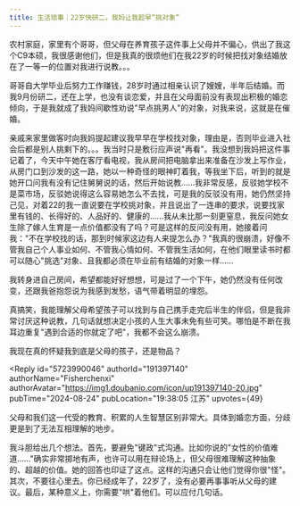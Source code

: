 ```yaml
---
title: 生活琐事｜22岁快研二，我妈让我趁早“挑对象”
---
```



<Forum groupName="00后人生研究室" groupUrl="https://www.douban.com/group/739053/" archivedAt="2025-05-16T14:17:26.093Z">
  <Post
    id="310386264"
    title="生活琐事｜22岁快研二，我妈让我趁早“挑对象”"
    url="https://www.douban.com/group/topic/310386264/?_spm_id=MjQ3MTMzNTky"
    pubTime="2024-08-31"
    highlightUserId="191397140"
  >
农村家庭，家里有个哥哥，但父母在养育孩子这件事上父母并不偏心，供出了我这个C9本硕，我很感谢他们，但是我真的很烦他们在我22岁的时候把找对象结婚放在了一等一的位置对我进行说教。。。

哥哥自大学毕业后努力工作赚钱，28岁时通过相亲认识了嫂嫂，半年后结婚。而我9月份研二，还在上学，也没有谈恋爱，并且在父母面前没有表现出积极的婚恋倾向，于是我就成了我妈间歇性劝说"早点挑男人"的对象，对我来说，这就是在催婚。

亲戚来家里做客时向我妈提起建议我早早在学校找对象，理由是，否则毕业进入社会后都是别人挑剩下的。。。我当时只是敷衍应声说"再看"。我没想到我妈把这件事记着了，今天中午她在客厅看电视，我从房间把电脑拿出来准备在沙发上写作业，从房门口到沙发的这一路，她以一种奇怪的眼神盯着我，等我坐下后，听到的就是她开口问我有没有记住舅舅说的话，然后开始说教......我非常反感，反驳她学校不是菜市场，反驳她说得这么容易她怎么不去找，可是我的反驳没有用，她仍然坚持己见，对着22的我一直说要在学校挑对象，并且说出了一连串的要求，说要找家里有钱的、长得好的、人品好的、健康的......我从未比那一刻更窒息，我反问她女生除了嫁人生育是一点价值都没有了吗？可是这样的反问没有用，她接着问我："不在学校找的话，那到时候家这边有人来提怎么办？"我真的很崩溃，好像不管我自己个人事业如何、不管我心情如何、不管我生活如何，在他们眼里读书时都可以随心"挑选"对象、且我都必须在毕业前有结婚的对象一样......

我转身进自己房间，希望都能好好想想，可是过了一个下午，她仍然没有任何改变，还跟我爸抱怨说为我感到发愁，语气带着明显的埋怨。

真搞笑，我能理解父母希望孩子可以找到与自己携手走完后半生的伴侣，但是我非常讨厌这种说教，几句话就想决定小孩的人生大事未免有些可笑。哪怕是不断在我耳边重复"遇到合适的你就定了吧"，我都不会这么崩溃。

我现在真的怀疑我到底是父母的孩子，还是物品？

<Reply
  id="5723990046"
  authorId="191397140"
  authorName="Fisherchenxi"
  authorAvatar="https://img1.doubanio.com/icon/up191397140-20.jpg"
  pubTime="2024-08-24"
  pubLocation="19:38:05 江苏"
  upvotes={49}
>
父母和我们这一代受的教育、积累的人生智慧区别非常大。具体到婚恋方面，分歧更是到了无法互相理解的地步。

我斗胆给出几个想法。首先，要避免"键政"式沟通。比如你说的"女性的价值难道......"确实非常掷地有声，也许可以用在辩论场上，但父母很难理解这种抽象的、超越的价值。她的回答也印证了这点。这样的沟通只会让他们觉得你很"怪"。其次，不要往心里去。你已经成年了，22岁了，没有必要再事事听从父母的建议。最后，某种意义上，你需要"哄"着他们。可以应付几句话。
</Reply>
  </Post>
</Forum>
